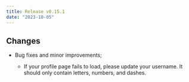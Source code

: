 ```yaml
---
title: Release v0.15.1
date: "2023-10-05"
---
```


## Changes

- Bug fixes and minor improvements;

  - If your profile page fails to load, please update your username. It should only contain letters, numbers, and dashes.
